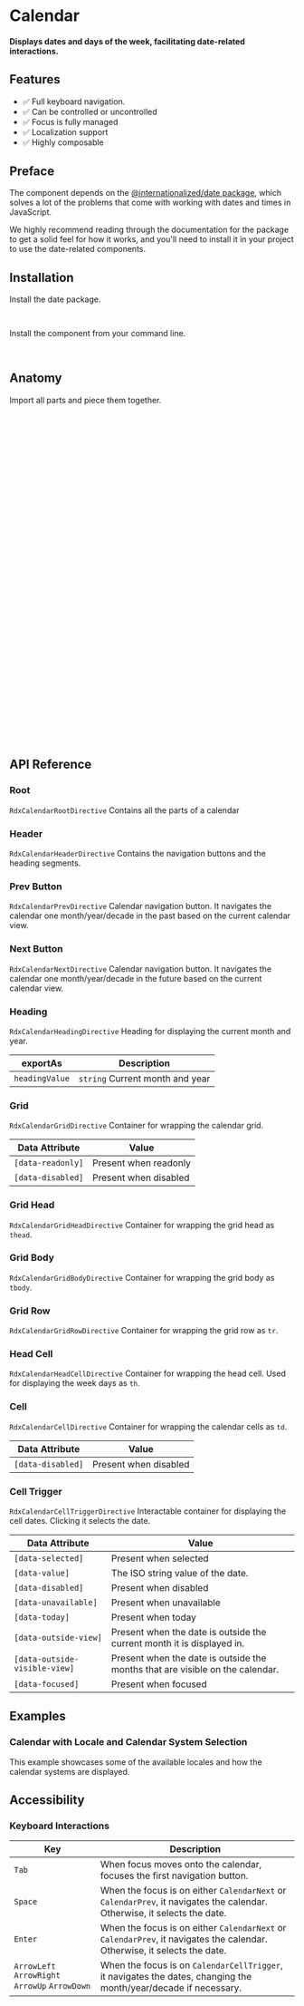
<Meta title="Primitives/Calendar" />

# Calendar

####  Displays dates and days of the week, facilitating date-related interactions.

<Canvas sourceState="hidden" of={Stories.Default} />

## Features

- ✅ Full keyboard navigation.
- ✅ Can be controlled or uncontrolled
- ✅ Focus is fully managed
- ✅ Localization support
- ✅ Highly composable

## Preface

The component depends on the [@internationalized/date package](https://react-spectrum.adobe.com/internationalized/date/index.html),
which solves a lot of the problems that come with working with dates and times in JavaScript.

We highly recommend reading through the documentation for the package to get a solid feel
for how it works, and you'll need to install it in your project to use the date-related components.

## Installation

Install the date package.

```bash
npm install @internationalized/date
```

Install the component from your command line.

```bash
npm install @radix-ng/primitives
```

## Anatomy

Import all parts and piece them together.

```html
<div
    rdxCalendarRoot
    #root="rdxCalendarRoot">
    <div rdxCalendarHeader>
        <button type="button" rdxCalendarPrev></button>
        <div #head="rdxCalendarHeading" rdxCalendarHeading>
            {{ head.headingValue() }}
        </div>
        <button type="button" rdxCalendarNext></button>
    </div>

    <table rdxCalendarGrid>
        @for (month of root.months(); track $index) {
            <thead rdxCalendarGridHead>
                <tr rdxCalendarGridRow>
                    @for (day of root.weekDays(); track $index) {
                        <th rdxCalendarHeadCell>{{ day }}</th>
                    }
                </tr>
            </thead>
            <tbody rdxCalendarGridBody>
                @for (weekDates of month.weeks; track $index) {
                    <tr rdxCalendarGridRow>
                        @for (weekDate of weekDates; track $index) {
                            <td rdxCalendarCell>
                                <div
                                    #cell="rdxCalendarCellTrigger"
                                    rdxCalendarCellTrigger
                                >
                                    {{ cell.dayValue() }}
                                </div>
                            </td>
                        }
                    </tr>
                }
            </tbody>
        }
    </table>
</div>
```

## API Reference

### Root

`RdxCalendarRootDirective` Contains all the parts of a calendar

<ArgTypes of={RdxCalendarRootDirective} />

### Header

`RdxCalendarHeaderDirective` Contains the navigation buttons and the heading segments.

### Prev Button

`RdxCalendarPrevDirective` Calendar navigation button. It navigates the calendar one month/year/decade in the past based on the current calendar view.

<ArgTypes of={RdxCalendarPrevDirective} />

### Next Button

`RdxCalendarNextDirective` Calendar navigation button. It navigates the calendar one month/year/decade in the future based on the current calendar view.

<ArgTypes of={RdxCalendarNextDirective} />

### Heading

`RdxCalendarHeadingDirective` Heading for displaying the current month and year.


| exportAs       | Description |
| ------------- | --------- |
| `headingValue`  | `string` Current month and year |

### Grid

`RdxCalendarGridDirective` Container for wrapping the calendar grid.

| Data Attribute     | Value |
| ------------------ | --------- |
| `[data-readonly]`  | Present when readonly |
| `[data-disabled]`  | Present when disabled |

### Grid Head

`RdxCalendarGridHeadDirective` Container for wrapping the grid head as `thead`.

### Grid Body

`RdxCalendarGridBodyDirective` Container for wrapping the grid body as `tbody`.

### Grid Row

`RdxCalendarGridRowDirective` Container for wrapping the grid row as `tr`.

### Head Cell

`RdxCalendarHeadCellDirective` Container for wrapping the head cell. Used for displaying the week days as `th`.

### Cell

`RdxCalendarCellDirective` Container for wrapping the calendar cells as `td`.

<ArgTypes of={RdxCalendarCellDirective} />

| Data Attribute     | Value |
| ------------------ | --------- |
| `[data-disabled]`  | Present when disabled |

### Cell Trigger

`RdxCalendarCellTriggerDirective` Interactable container for displaying the cell dates. Clicking it selects the date.

| Data Attribute     | Value |
| ------------------ | --------- |
| `[data-selected]`  | Present when selected |
| `[data-value]`  | The ISO string value of the date. |
| `[data-disabled]`  | Present when disabled |
| `[data-unavailable]`  | Present when unavailable |
| `[data-today]`  | Present when today |
| `[data-outside-view]`  | Present when the date is outside the current month it is displayed in. |
| `[data-outside-visible-view]`  | Present when the date is outside the months that are visible on the calendar. |
| `[data-focused]`  | Present when focused |

## Examples

### Calendar with Locale and Calendar System Selection

This example showcases some of the available locales and how the calendar systems are displayed.

<Canvas sourceState="hidden" of={Stories.WithLocale} />


## Accessibility

### Keyboard Interactions
| Key     | Description |
| ------------------ | --------- |
| `Tab`  | When focus moves onto the calendar, focuses the first navigation button. |
| `Space`  |  When the focus is on either `CalendarNext` or `CalendarPrev`, it navigates the calendar. Otherwise, it selects the date.  |
| `Enter`  |  When the focus is on either `CalendarNext` or `CalendarPrev`, it navigates the calendar. Otherwise, it selects the date.  |
| `ArrowLeft` `ArrowRight` `ArrowUp` `ArrowDown`  |  When the focus is on `CalendarCellTrigger`, it navigates the dates, changing the month/year/decade if necessary.  |

